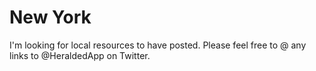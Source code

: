 
# New York

I'm looking for local resources to have posted. Please feel free to @ any links to @HeraldedApp on Twitter.

